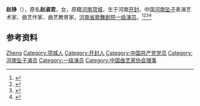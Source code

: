 '''赵铮'''（{{bd|1925年|3月|}}），原名'''赵淑君'''，女，原籍[[河南|河南]][[项城|项城]]，生于河南[[开封|开封]]，中国[[河南坠子|河南坠子]]表演艺术家、曲艺作家、曲艺教育家，[[河南省歌舞剧院|河南省歌舞剧院]][[一级演员|一级演员]]。<ref>{{Cite book|title=华夏妇女名人词典|author=周行健主编|publisher=华夏出版社|year=1988|isbn=|location=北京|pages=}}</ref><ref>{{Cite book|title=中国当代艺术界名人录|author=中国名人研究院编; 异天, 戈德主编|publisher=社会科学文献出版社|year=1993|isbn=|location=北京|pages=}}</ref><ref>{{Cite book|title=古今中外女名人辞典|author=中国妇女管理干部学院编|publisher=中国广播电视出版社|year=1989|isbn=|location=北京|pages=}}</ref><ref>{{Cite book|title=20世纪中华人物名字号辞典|author=周家珍编著|publisher=法律出版社|year=2000|isbn=9787503628320|location=北京|pages=}}</ref>

== 参考资料 ==
{{reflist}}

{{中国人物小作品}}
{{Navboxes
| title  = 赵铮在[[中国曲艺家协会|中国曲艺家协会]]的职务
| list1  =
{{中国曲艺家协会第二届理事会}}
}}

{{Authority control}}
{{DEFAULTSORT:Zhao赵}}
[[Category:赵姓|Zheng]]
[[Category:项城人|Category:项城人]]
[[Category:开封人|Category:开封人]]
[[Category:中国共产党党员|Category:中国共产党党员]]
[[Category:河南坠子演员|Category:河南坠子演员]]
[[Category:一级演员|Category:一级演员]]
[[Category:中国曲艺家协会理事|Category:中国曲艺家协会理事]]